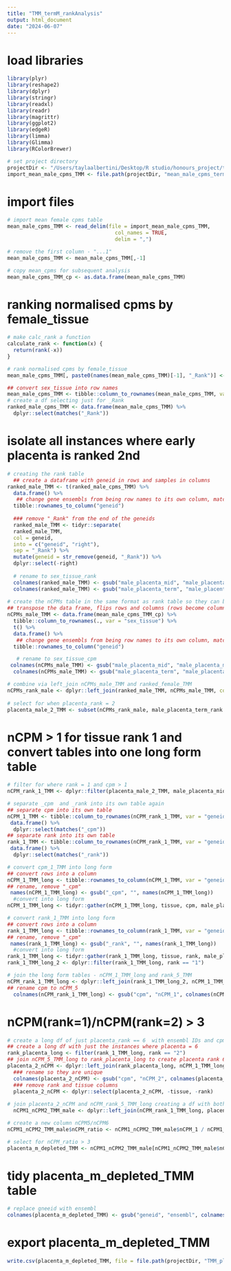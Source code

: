 ```yaml
---
title: "TMM_termM_rankAnalysis"
output: html_document
date: "2024-06-07"
---
```


# load libraries
```r
library(plyr)
library(reshape2)
library(dplyr)
library(stringr)
library(readxl)
library(readr)
library(magrittr)
library(ggplot2)
library(edgeR)
library(limma)
library(Glimma)
library(RColorBrewer)

# set project directory
projectDir <- "/Users/taylaalbertini/Desktop/R studio/honours_project/termPlacenta_comparison/rawData"
import_mean_male_cpms_TMM <- file.path(projectDir, "mean_male_cpms_termC_TMM.csv")
```

# import files
```r
# import mean female cpms table
mean_male_cpms_TMM <- read_delim(file = import_mean_male_cpms_TMM,
                                   col_names = TRUE,
                                   delim = ",")

# remove the first column - "...1"
mean_male_cpms_TMM <- mean_male_cpms_TMM[,-1]

# copy mean_cpms for subsequent analysis 
mean_male_cpms_TMM_cp <- as.data.frame(mean_male_cpms_TMM)
```

# ranking normalised cpms by female_tissue
```r
# make calc_rank a function
calculate_rank <- function(x) {
  return(rank(-x))
}

# rank normalised cpms by female_tissue
mean_male_cpms_TMM[, paste0(names(mean_male_cpms_TMM)[-1], "_Rank")] <- apply(mean_male_cpms_TMM [, -1, drop = FALSE], 2, calculate_rank)

## convert sex_tissue into row names
mean_male_cpms_TMM <- tibble::column_to_rownames(mean_male_cpms_TMM, var = "sex_tissue")
# create a df selecting just for _Rank
ranked_male_cpms_TMM <- data.frame(mean_male_cpms_TMM) %>%
  dplyr::select(matches("_Rank"))
```

# isolate all instances where early placenta is ranked 2nd
```r
# creating the rank table
  ## create a dataframe with geneid in rows and samples in columns
ranked_male_TMM <- t(ranked_male_cpms_TMM) %>%
  data.frame() %>%
   ## change gene ensembls from being row names to its own column, matching the format of rankComparison_female_TMM
  tibble::rownames_to_column("geneid")  
  
  ### remove "_Rank" from the end of the geneids
  ranked_male_TMM <- tidyr::separate(
  ranked_male_TMM,
  col = geneid,
  into = c("geneid", "right"),
  sep = "_Rank") %>%
  mutate(geneid = str_remove(geneid, "_Rank")) %>%
  dplyr::select(-right)
  
  # rename to sex_tissue_rank
  colnames(ranked_male_TMM) <- gsub("male_placenta_mid", "male_placenta_mid_rank", colnames(ranked_male_TMM))
  colnames(ranked_male_TMM) <- gsub("male_placenta_term", "male_placenta_term_rank", colnames(ranked_male_TMM))
  
# create the nCPMs table in the same format as rank table so they can be joined
## transpose the data frame, flips rows and columns (rows become columns and columns become rows)
nCPMs_male_TMM <- data.frame(mean_male_cpms_TMM_cp) %>%
  tibble::column_to_rownames(., var = "sex_tissue") %>%
  t() %>%
  data.frame() %>%
   ## change gene ensembls from being row names to its own column, matching the format of rankComparison_female_TMM
  tibble::rownames_to_column("geneid")

   # rename to sex_tissue_cpm
 colnames(nCPMs_male_TMM) <- gsub("male_placenta_mid", "male_placenta_mid_cpm", colnames(nCPMs_male_TMM))
  colnames(nCPMs_male_TMM) <- gsub("male_placenta_term", "male_placenta_term_cpm", colnames(nCPMs_male_TMM))

# combine via left_join nCPMs_male_TMM and ranked_female_TMM
nCPMs_rank_male <- dplyr::left_join(ranked_male_TMM, nCPMs_male_TMM, copy = TRUE, by = join_by(geneid))
  
# select for when placenta_rank = 2
placenta_male_2_TMM <- subset(nCPMs_rank_male, male_placenta_term_rank == "2")
```

# nCPM > 1 for tissue rank 1 and convert tables into one long form table
```r
# filter for where rank = 1 and cpm > 1
nCPM_rank_1_TMM <- dplyr::filter(placenta_male_2_TMM, male_placenta_mid_rank == "1" & male_placenta_mid_cpm > 1)

# separate _cpm  and _rank into its own table again
## separate cpm into its own table
nCPM_1_TMM <- tibble::column_to_rownames(nCPM_rank_1_TMM, var = "geneid") %>%
 data.frame() %>%
  dplyr::select(matches("_cpm"))
## separate rank into its own table
rank_1_TMM <- tibble::column_to_rownames(nCPM_rank_1_TMM, var = "geneid") %>%
 data.frame() %>%
  dplyr::select(matches("_rank"))

# convert cpm_1_TMM into long form
## convert rows into a column
nCPM_1_TMM_long <- tibble::rownames_to_column(nCPM_1_TMM, var = "geneid")
## rename, remove "_cpm"
 names(nCPM_1_TMM_long) <- gsub("_cpm", "", names(nCPM_1_TMM_long))
  #convert into long form
nCPM_1_TMM_long <- tidyr::gather(nCPM_1_TMM_long, tissue, cpm, male_placenta_mid, male_placenta_term)

# convert rank_1_TMM into long form
## convert rows into a column
rank_1_TMM_long <- tibble::rownames_to_column(rank_1_TMM, var = "geneid")
## rename, remove "_cpm"
 names(rank_1_TMM_long) <- gsub("_rank", "", names(rank_1_TMM_long))
  #convert into long form
rank_1_TMM_long <- tidyr::gather(rank_1_TMM_long, tissue, rank, male_placenta_mid, male_placenta_term)
rank_1_TMM_long_2 <- dplyr::filter(rank_1_TMM_long, rank == "1")

# join the long form tables - nCPM_1_TMM_long and rank_5_TMM
nCPM_rank_1_TMM_long <- dplyr::left_join(rank_1_TMM_long_2, nCPM_1_TMM_long, by = c("geneid", "tissue"))
## rename cpm to nCPM_5
  colnames(nCPM_rank_1_TMM_long) <- gsub("cpm", "nCPM_1", colnames(nCPM_rank_1_TMM_long))
```

#  nCPM(rank=1)/nCPM(rank=2) > 3
```r
# create a long df of just placenta_rank == 6  with ensembl IDs and cpms
## create a long df with just the instances where placenta = 6
rank_placenta_long <- filter(rank_1_TMM_long, rank == "2")
## join nCPM_5_TMM_long to rank_placenta_long to create placenta rank 6 cpms table
placenta_2_nCPM <- dplyr::left_join(rank_placenta_long, nCPM_1_TMM_long, by = c("geneid", "tissue"))
  ### rename so they are unique
  colnames(placenta_2_nCPM) <- gsub("cpm", "nCPM_2", colnames(placenta_2_nCPM))
  ### remove rank and tissue columns
  placenta_2_nCPM <- dplyr::select(placenta_2_nCPM, -tissue, -rank)
  
# join placenta_2_nCPM and nCPM_rank_5_TMM_long creating a df with both the nCPMs of rank 5 and 6
  nCPM1_nCPM2_TMM_male <- dplyr::left_join(nCPM_rank_1_TMM_long, placenta_2_nCPM, by = "geneid")

# create a new column nCPM5/nCPM6
nCPM1_nCPM2_TMM_male$nCPM_ratio <- nCPM1_nCPM2_TMM_male$nCPM_1 / nCPM1_nCPM2_TMM_male$nCPM_2

# select for nCPM_ratio > 3
placenta_m_depleted_TMM <- nCPM1_nCPM2_TMM_male[nCPM1_nCPM2_TMM_male$nCPM_ratio >3,]
```

# tidy placenta_m_depleted_TMM table
```r
# replace gneeid with ensembl
colnames(placenta_m_depleted_TMM) <- gsub("geneid", "ensembl", colnames(placenta_m_depleted_TMM))
```

# export placenta_m_depleted_TMM
```r
write.csv(placenta_m_depleted_TMM, file = file.path(projectDir, "TMM_placentaM_term_depleted.csv"))
```
